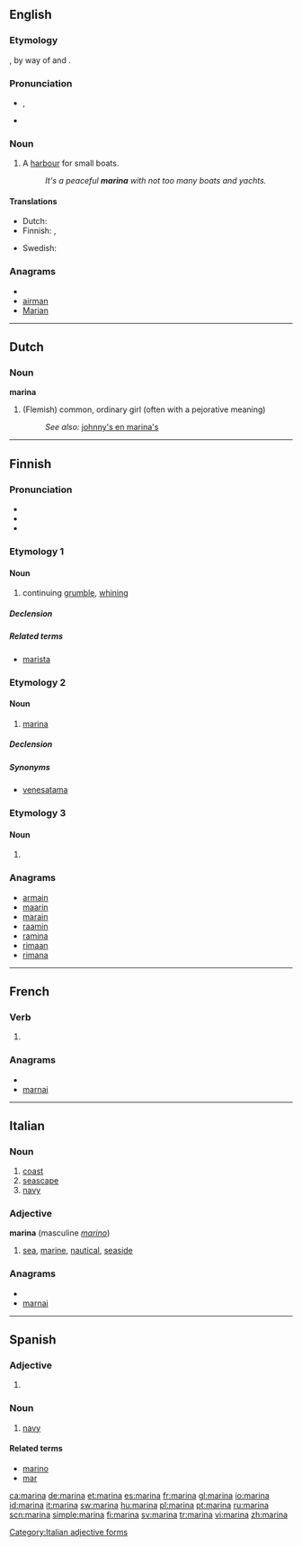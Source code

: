 {{wikipedia|dab=Marina (disambiguation)|marina}}
{{also|Marina}}
==English==

===Etymology===
{{etyl|la}} {{term|marinus||of the sea, marine}}, by way of {{etyl|it}} and {{etyl|es}} {{term|marina|lang=it}}.

===Pronunciation===
* {{IPA|/məˈrinə/}}, {{SAMPA|/m@"rin@/}}
* {{hyphenation|ma|ri|na}}

===Noun===
{{en-noun}}

# A [[harbour]] for small boats.
#: ''It's a peaceful '''marina''' with not too many boats and yachts.''

====Translations====
{{trans-top|harbour}}
* Dutch: {{t|nl|jachthaven}}
* Finnish: {{t-|fi|venesatama}}, {{t+|fi|marina}}
{{trans-mid}}
* Swedish: {{t+|sv|marina}}
{{trans-bottom}}

===Anagrams===
* {{alphagram|aaimnr}}
* [[airman#English|airman]]
* [[Marian#English|Marian]]

----

==Dutch==

===Noun===
'''marina''' {{f}}

# (Flemish) common, ordinary girl (often with a pejorative meaning)
#: ''See also:'' [[johnny's en marina's]]

----

==Finnish==

===Pronunciation===
* {{hyphenation|ma|ri|na}}
* {{rhymes|ɑrinɑ|lang=fi}}
* {{IPA|lang=fi|[ˈmɑrinɑ]}}

===Etymology 1===

====Noun====
{{infl|fi|noun}}

# continuing [[grumble]], [[whining]]

=====Declension=====
{{fi-decl-sitruuna|marin}}

=====Related terms=====
* [[marista]]

===Etymology 2===

====Noun====
{{infl|fi|noun}}

# [[#English|marina]]

=====Declension=====
{{fi-decl-sitruuna|marin}}

=====Synonyms=====
* [[venesatama]]

===Etymology 3===

====Noun====
{{infl|fi|noun form}}

# {{fi-form of|mari|case=essive|pl=singular|lang=Finnish|type=noun}}

===Anagrams===
* [[armain]]
* [[maarin]]
* [[marain]]
* [[raamin]]
* [[ramina]]
* [[rimaan]]
* [[rimana]]

----

==French==

===Verb===
{{fr-verb-form}}

# {{form of|[[third-person|Third-person]] [[singular]] [[past historic]]|[[mariner#French|mariner]]|lang=French}}

===Anagrams===
* {{alphagram|aaimnr}}
* [[marnai#French|marnai]]

----

==Italian==

===Noun===
{{it-noun|marin|f|a|e}}

# [[coast]]
# [[seascape]]
# [[navy]]

===Adjective===
'''marina''' {{f}}  (masculine ''[[marino]]'')

# [[sea]], [[marine]], [[nautical]], [[seaside]]

===Anagrams===
* {{alphagram|aaimnr}}
* [[marnai#Italian|marnai]]

[[Category:Italian adjective forms]]

----

==Spanish==

===Adjective===
{{es-adj|m=marino}}

# {{feminine of|lang=es|marino}}

===Noun===
{{es-noun-f}}

# [[navy]]

====Related terms====
* [[marino]]
* [[mar]]

[[ca:marina]]
[[de:marina]]
[[et:marina]]
[[es:marina]]
[[fr:marina]]
[[gl:marina]]
[[io:marina]]
[[id:marina]]
[[it:marina]]
[[sw:marina]]
[[hu:marina]]
[[pl:marina]]
[[pt:marina]]
[[ru:marina]]
[[scn:marina]]
[[simple:marina]]
[[fi:marina]]
[[sv:marina]]
[[tr:marina]]
[[vi:marina]]
[[zh:marina]]